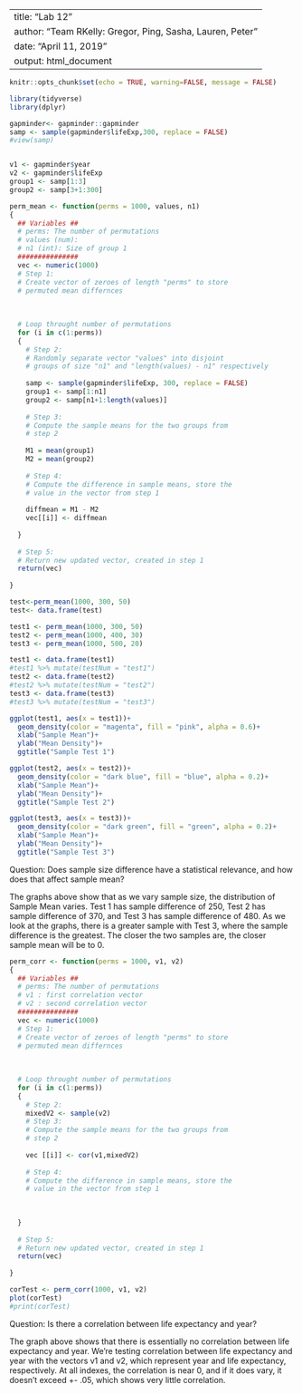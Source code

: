 

---
title: "Lab 12"
author: "Team RKelly: Gregor, Ping, Sasha, Lauren, Peter"
date: "April 11, 2019"
output: html_document
---

```r
knitr::opts_chunk$set(echo = TRUE, warning=FALSE, message = FALSE)
```



```r
library(tidyverse)
library(dplyr)
```


```r

gapminder<- gapminder::gapminder
samp <- sample(gapminder$lifeExp,300, replace = FALSE)
#view(samp)
```


```r

```

```r

v1 <- gapminder$year
v2 <- gapminder$lifeExp
group1 <- samp[1:3]
group2 <- samp[3+1:300]

```



```r
perm_mean <- function(perms = 1000, values, n1)
{
  ## Variables ##
  # perms: The number of permutations 
  # values (num): 
  # n1 (int): Size of group 1
  ###############
  vec <- numeric(1000)
  # Step 1:
  # Create vector of zeroes of length "perms" to store
  # permuted mean differnces
  
  
  
  # Loop throught number of permutations
  for (i in c(1:perms))
  {
    # Step 2:
    # Randomly separate vector "values" into disjoint 
    # groups of size "n1" and "length(values) - n1" respectively
    
    samp <- sample(gapminder$lifeExp, 300, replace = FALSE)
    group1 <- samp[1:n1]
    group2 <- samp[n1+1:length(values)]
    
    # Step 3:
    # Compute the sample means for the two groups from 
    # step 2
    
    M1 = mean(group1)
    M2 = mean(group2)
    
    # Step 4: 
    # Compute the difference in sample means, store the
    # value in the vector from step 1
    
    diffmean = M1 - M2
    vec[[i]] <- diffmean
    
  }
  
  # Step 5:
  # Return new updated vector, created in step 1
  return(vec)
  
}
```

```r
test<-perm_mean(1000, 300, 50)
test<- data.frame(test)

test1 <- perm_mean(1000, 300, 50)
test2 <- perm_mean(1000, 400, 30)
test3 <- perm_mean(1000, 500, 20)

test1 <- data.frame(test1)
#test1 %>% mutate(testNum = "test1")
test2 <- data.frame(test2)
#test2 %>% mutate(testNum = "test2")
test3 <- data.frame(test3)
#test3 %>% mutate(testNum = "test3")

ggplot(test1, aes(x = test1))+
  geom_density(color = "magenta", fill = "pink", alpha = 0.6)+
  xlab("Sample Mean")+
  ylab("Mean Density")+
  ggtitle("Sample Test 1")

ggplot(test2, aes(x = test2))+
  geom_density(color = "dark blue", fill = "blue", alpha = 0.2)+
  xlab("Sample Mean")+
  ylab("Mean Density")+
  ggtitle("Sample Test 2")

ggplot(test3, aes(x = test3))+
  geom_density(color = "dark green", fill = "green", alpha = 0.2)+
  xlab("Sample Mean")+
  ylab("Mean Density")+
  ggtitle("Sample Test 3")

```


Question: Does sample size difference have a statistical relevance, and how does that affect sample mean?

The graphs above show that as we vary sample size, the distribution of Sample Mean varies. Test 1 has sample difference of 250, Test 2 has sample difference of 370, and Test 3 has sample difference of 480. As we look at the graphs, there is a greater sample with Test 3, where the sample difference is the greatest. The closer the two samples are, the closer sample mean will be to 0.


```r
perm_corr <- function(perms = 1000, v1, v2)
{
  ## Variables ##
  # perms: The number of permutations 
  # v1 : first correlation vector
  # v2 : second correlation vector
  ###############
  vec <- numeric(1000)
  # Step 1:
  # Create vector of zeroes of length "perms" to store
  # permuted mean differnces
  
  
  
  # Loop throught number of permutations
  for (i in c(1:perms))
  {
    # Step 2:
    mixedV2 <- sample(v2)
    # Step 3:
    # Compute the sample means for the two groups from 
    # step 2
    
    vec [[i]] <- cor(v1,mixedV2)
    
    # Step 4: 
    # Compute the difference in sample means, store the
    # value in the vector from step 1
    
    
    
  }
  
  # Step 5:
  # Return new updated vector, created in step 1
  return(vec)
  
}

```


```r

corTest <- perm_corr(1000, v1, v2)
plot(corTest)
#print(corTest)
```

Question: Is there a correlation between life expectancy and year?

The graph above shows that there is essentially no correlation between life expectancy and year. We're testing correlation between life expectancy and year with the vectors v1 and v2, which represent year and life expectancy, respectively. At all indexes, the correlation is near 0, and if it does vary, it doesn't exceed +- .05, which shows very little correlation. 



